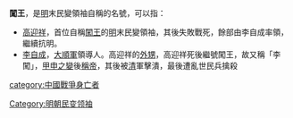 '''闖王'''，是[[明朝|明]]末民變領袖自稱的名號，可以指：

*[[高迎祥|高迎祥]]，首位自稱[[闖王|闖王]]的[[明朝|明]]末民變領袖，其後失敗戰死，餘部由李自成率領，繼續抗明。
*[[李自成|李自成]]，[[大順軍|大順軍]]領導人。高迎祥的[[外甥|外甥]]，高迎祥死後繼號闖王，故又稱「李闖」，[[甲申之變|甲申之變]]後[[稱帝|稱帝]]，其後被[[清朝|清]]軍擊潰，最後遭亂世民兵擒殺

{{disambig|Cat=二字封號消歧義}}

[[Category:明朝民变领袖|Category:明朝民变领袖]]
[[category:中國戰爭身亡者|category:中國戰爭身亡者]]